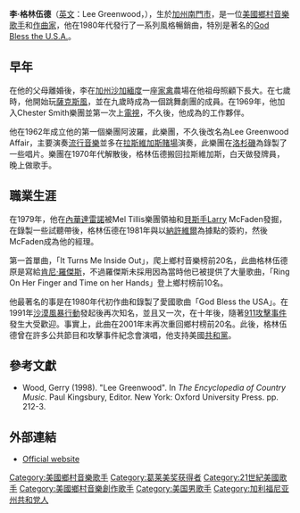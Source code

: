 {{Infobox musical artist  <!-- See Wikipedia:WikiProject Musicians -->
| Name                = Lee Greenwood |
| Img                 = Lee Greenwood.jpg |
| Img_capt            = 李·格林伍德穿著他的招牌[[美國國旗|星條]]夾克演出|
| Img_size            = <!-- Only for images smaller than 220 pixels -->
| Background          = solo_singer |
| Birth_name          = 李·格林伍德 |
| Born                = {{birth date and age|1942|10|27}} |
| Origin              = [[美國|美國]][[加州|加州]][[南門市|南門市]]|
| Instrument          = [[歌手|歌手]] |
| Genre               = [[鄉村音樂|鄉村音樂]]<br>[[流行音樂|流行音樂]]<br>{{tsl|en|Countrypolitan|}} |
| Occupation          = [[創作歌手|創作歌手]] |
| Years_active        = 1982年 – [[今天|至今]] |
| Label               =  {{tsl|en|MCA Records||MCA唱片}}<br>[[Capitol唱片|Capitol唱片]]<br> {{tsl|en|Liberty Records||Liberty唱片}} |
| Associated_acts     = {{tsl|en|Eddie Rabbitt|}}<br>{{tsl|en|Crystal Gayle|}}<br>[[肯尼·罗杰斯|肯尼·罗杰斯]] |
| URL                 = [http://www.leegreenwood.com/ www.leegreenwood.com] |
}}

'''李·格林伍德'''（[[英文|英文]]：Lee Greenwood，{{bd|1942年|10月27日|||CatId
x=Greenwood}}），生於[[南门_(加利福尼亚州)|加州南門市]]，是一位[[美國|美國]][[鄉村音樂|鄉村音樂]][[歌手|歌手]]和[[作曲家|作曲家]]，他在1980年代發行了一系列{{tsl|en|Countrypolitan|}}風格暢銷曲，特別是著名的[[God_Bless_the_U.S.A.|God Bless the U.S.A.]]。

==早年==
在他的父母離婚後，李在[[加州|加州]][[沙加緬度|沙加緬度]]一座[[家禽|家禽]]農場在他祖母照顧下長大。在七歲時，他開始玩[[薩克斯風|薩克斯風]]，並在九歲時成為一個跳舞劇團的成員。在1969年，他加入Chester Smith樂團並第一次上[[電視|電視]]，不久後，他成為{{tsl|en|Del Reeves|}}的工作夥伴。

他在1962年成立他的第一個樂團阿波羅，此樂團，不久後改名為Lee Greenwood Affair，主要演奏[[流行音樂|流行音樂]]並多在[[拉斯維加斯|拉斯維加斯]][[賭場|賭場]]演奏，此樂團在[[洛杉磯|洛杉磯]]為{{tsl|en|Paramount Records (1969)||Paramount唱片公司}}錄製了一些唱片。樂團在1970年代解散後，格林伍德搬回拉斯維加斯，白天做發牌員，晚上做歌手。

==職業生涯==
在1979年，他在[[內華達|內華達]][[雷諾_(內華達州)|雷諾]]被Mel Tillis樂團領袖和[[貝斯手|貝斯手]]Larry McFaden發掘，在錄製一些試聽帶後，格林伍德在1981年與以[[納許維爾|納許維爾]]為據點的{{tsl|en|MCA Records||MCA唱片公司}}簽約，然後McFaden成為他的經理。

第一首單曲，「It Turns Me Inside Out」，爬上鄉村音樂榜前20名，此曲格林伍德原是寫給[[肯尼·羅傑斯|肯尼·羅傑斯]]，不過羅傑斯未採用因為當時他已被提供了大量歌曲，「Ring On Her Finger and Time on her Hands」登上鄉村榜前10名。

他最著名的事是在1980年代初作曲和錄製了愛國歌曲「God Bless the USA」。在1991年[[沙漠風暴行動|沙漠風暴行動]]發起後再次知名，並且又一次，在十年後，隨著[[九一一襲擊事件|911攻擊事件]]發生大受歡迎。事實上，此曲在2001年末再次重回鄉村榜前20名。此後，格林伍德曾在許多公共節目和攻擊事件紀念會演唱，他支持美國[[共和黨_(美國)|共和黨]]。

==參考文獻==
*Wood, Gerry (1998). "Lee Greenwood". In ''The Encyclopedia of Country Music''. Paul Kingsbury, Editor. New York: Oxford University Press. pp. 212-3.

==外部連結==
*[http://www.leegreenwood.com/ Official website] {{Wayback|url=http://www.leegreenwood.com/ |date=20140426214852 }}
{{Authority control}}
{{DEFAULTSORT:Lee Greenwood}}
[[Category:美國鄉村音樂歌手|Category:美國鄉村音樂歌手]]
[[Category:葛莱美奖获得者|Category:葛莱美奖获得者]]
[[Category:21世紀美國歌手|Category:21世紀美國歌手]]
[[Category:美國鄉村音樂創作歌手|Category:美國鄉村音樂創作歌手]]
[[Category:美国男歌手|Category:美国男歌手]]
[[Category:加利福尼亚州共和党人|Category:加利福尼亚州共和党人]]